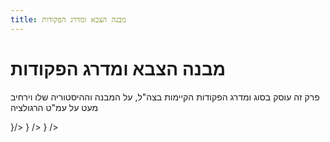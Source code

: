 ```yaml
---
title: מבנה הצבא ומדרג הפקודות
---
```


# מבנה הצבא ומדרג הפקודות

פרק זה עוסק בסוג ומדרג הפקודות הקיימות בצה"ל, על המבנה וההיסטוריה שלו וירחיב מעט על עמ"ט הרגולציה


<Cards>
  <Card style={{fontSize: '18px'}} title="מבנה הצבא" href="orderstructure/structure" icon={<img src={hierarchy.src} width="28" height="28" />}/>
  <Card style={{fontSize: '18px'}} title='מדרג הפקודות' href="orderstructure/orders" icon={<img src={military.src} width="28" height="28" />} />
  <Card style={{fontSize: '18px'}} title='עמ"ט הרגולציה' href="orderstructure/regulation" icon={<img src={regulation.src} width="28" height="28" />} />
</Cards>